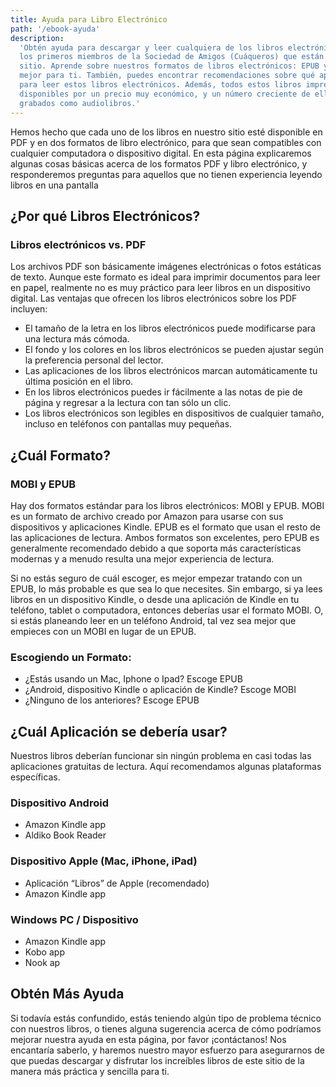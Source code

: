```yaml
---
title: Ayuda para Libro Electrónico
path: '/ebook-ayuda'
description:
  'Obtén ayuda para descargar y leer cualquiera de los libros electrónicos gratuitos de
  los primeros miembros de la Sociedad de Amigos (Cuáqueros) que están disponibles en este
  sitio. Aprende sobre nuestros formatos de libros electrónicos: EPUB y MOBI, y cuál es el
  mejor para ti. También, puedes encontrar recomendaciones sobre qué aplicaciones usar
  para leer estos libros electrónicos. Además, todos estos libros impresos están
  disponibles por un precio muy económico, y un número creciente de ellos han sido
  grabados como audiolibros.'
---
```


<Lead>
  Hemos hecho que cada uno de los libros en nuestro sitio esté disponible en PDF y en dos
  formatos de libro electrónico, para que sean compatibles con cualquier computadora o
  dispositivo digital. En esta página explicaremos algunas cosas básicas acerca de los
  formatos PDF y libro electrónico, y responderemos preguntas para aquellos que no tienen
  experiencia leyendo libros en una pantalla
</Lead>

## ¿Por qué Libros Electrónicos?

### Libros electrónicos vs. PDF

Los archivos PDF son básicamente imágenes electrónicas o fotos estáticas de texto. Aunque
este formato es ideal para imprimir documentos para leer en papel, realmente no es muy
práctico para leer libros en un dispositivo digital. Las ventajas que ofrecen los libros
electrónicos sobre los PDF incluyen:

- El tamaño de la letra en los libros electrónicos puede modificarse para una lectura más
  cómoda.
- El fondo y los colores en los libros electrónicos se pueden ajustar según la preferencia
  personal del lector.
- Las aplicaciones de los libros electrónicos marcan automáticamente tu última posición en
  el libro.
- En los libros electrónicos puedes ir fácilmente a las notas de pie de página y regresar
  a la lectura con tan sólo un clic.
- Los libros electrónicos son legibles en dispositivos de cualquier tamaño, incluso en
  teléfonos con pantallas muy pequeñas.

## ¿Cuál Formato?

### MOBI y EPUB

Hay dos formatos estándar para los libros electrónicos: MOBI y EPUB. MOBI es un formato de
archivo creado por Amazon para usarse con sus dispositivos y aplicaciones Kindle. EPUB es
el formato que usan el resto de las aplicaciones de lectura. Ambos formatos son
excelentes, pero EPUB es generalmente recomendado debido a que soporta más características
modernas y a menudo resulta una mejor experiencia de lectura.

Si no estás seguro de cuál escoger, es mejor empezar tratando con un EPUB, lo más probable
es que sea lo que necesites. Sin embargo, si ya lees libros en un dispositivo Kindle, o
desde una aplicación de Kindle en tu teléfono, tablet o computadora, entonces deberías
usar el formato MOBI. O, si estás planeando leer en un teléfono Android, tal vez sea mejor
que empieces con un MOBI en lugar de un EPUB.

### Escogiendo un Formato:

- ¿Estás usando un Mac, Iphone o Ipad? Escoge EPUB
- ¿Android, dispositivo Kindle o aplicación de Kindle? Escoge MOBI
- ¿Ninguno de los anteriores? Escoge EPUB

## ¿Cuál Aplicación se debería usar?

Nuestros libros deberían funcionar sin ningún problema en casi todas las aplicaciones
gratuitas de lectura. Aquí recomendamos algunas plataformas específicas.

### Dispositivo Android

- Amazon Kindle app
- Aldiko Book Reader

### Dispositivo Apple (Mac, iPhone, iPad)

- Aplicación “Libros” de Apple (recomendado)
- Amazon Kindle app

### Windows PC / Dispositivo

- Amazon Kindle app
- Kobo app
- Nook ap

## Obtén Más Ayuda

Si todavía estás confundido, estás teniendo algún tipo de problema técnico con nuestros
libros, o tienes alguna sugerencia acerca de cómo podríamos mejorar nuestra ayuda en esta
página, por favor ¡contáctanos! Nos encantaría saberlo, y haremos nuestro mayor esfuerzo
para asegurarnos de que puedas descargar y disfrutar los increíbles libros de este sitio
de la manera más práctica y sencilla para ti.
